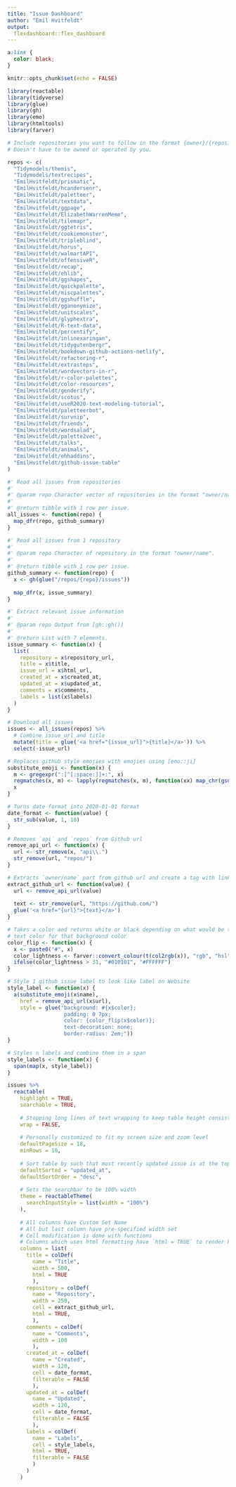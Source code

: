 ```yaml
---
title: "Issue Dashboard"
author: "Emil Hvitfeldt"
output: 
  flexdashboard::flex_dashboard
---
```


```css
a:link {
  color: black;
}
```

```r
knitr::opts_chunk$set(echo = FALSE)

library(reactable)
library(tidyverse)
library(glue)
library(gh)
library(emo)
library(htmltools)
library(farver)
```

```r
# Include repositories you want to follow in the format {owner}/{repository}. 
# Doesn't have to be owned or operated by you.

repos <- c(
  "Tidymodels/themis",
  "Tidymodels/textrecipes",
  "EmilHvitfeldt/prismatic",
  "EmilHvitfeldt/hcandersenr",
  "EmilHvitfeldt/paletteer",
  "EmilHvitfeldt/textdata",
  "EmilHvitfeldt/ggpage",
  "EmilHvitfeldt/ElizabethWarrenMeme",
  "EmilHvitfeldt/tilemapr",
  "EmilHvitfeldt/ggtetris",
  "EmilHvitfeldt/cookiemonster",
  "EmilHvitfeldt/tripleblind",
  "EmilHvitfeldt/horus",
  "EmilHvitfeldt/walmartAPI",
  "EmilHvitfeldt/offensiveR",
  "EmilHvitfeldt/recap",
  "EmilHvitfeldt/ehlib",
  "EmilHvitfeldt/ggshapes",
  "EmilHvitfeldt/quickpalette",
  "EmilHvitfeldt/miscpalettes",
  "EmilHvitfeldt/ggshuffle",
  "EmilHvitfeldt/gganonymize",
  "EmilHvitfeldt/unitscales",
  "EmilHvitfeldt/glyphextra",
  "EmilHvitfeldt/R-text-data",
  "EmilHvitfeldt/percentify",
  "EmilHvitfeldt/inlinexaringan",
  "EmilHvitfeldt/tidygutenbergr",
  "EmilHvitfeldt/bookdown-github-actions-netlify",
  "EmilHvitfeldt/refactoring-r",
  "EmilHvitfeldt/extrasteps",
  "EmilHvitfeldt/wordvectors-in-r",
  "EmilHvitfeldt/r-color-palettes",
  "EmilHvitfeldt/color-resources",
  "EmilHvitfeldt/genderify",
  "EmilHvitfeldt/scotus",
  "EmilHvitfeldt/useR2020-text-modeling-tutorial",
  "EmilHvitfeldt/paletteerbot",
  "EmilHvitfeldt/survnip",
  "EmilHvitfeldt/friends",
  "EmilHvitfeldt/wordsalad",
  "EmilHvitfeldt/palette2vec",
  "EmilHvitfeldt/talks",
  "EmilHvitfeldt/animals",
  "EmilHvitfeldt/ehhaddins",
  "EmilHvitfeldt/github-issue-table"
)
```

```r
#' Read all issues from repositories
#'
#' @param repo Character vector of repositories in the format "owner/name".
#'
#' @return tibble with 1 row per issue.
all_issues <- function(repo) {
  map_dfr(repo, github_summary)
}

#' Read all issues from 1 repository
#'
#' @param repo Character of repository in the format "owner/name".
#'
#' @return tibble with 1 row per issue.
github_summary <- function(repo) {
  x <- gh(glue("/repos/{repo}/issues"))
  
  map_dfr(x, issue_summary) 
}

#' Extract relevant issue information
#'
#' @param repo Output from [gh::gh()]
#'
#' @return List with 7 elements.
issue_summary <- function(x) {
  list(
    repository = x$repository_url,
    title = x$title,
    issue_url = x$html_url,
    created_at = x$created_at,
    updated_at = x$updated_at,
    comments = x$comments,
    labels = list(x$labels)
  )
}
```

```r
# Download all issues
issues <- all_issues(repos) %>%
  # Combine issue_url and title
  mutate(title = glue('<a href="{issue_url}">{title}</a>')) %>%
  select(-issue_url)
```

```r
# Replaces github style emojies with emojies using [emo::ji]
substitute_emoji <- function(x) {
  m <- gregexpr(":[^[:space:]]+:", x)
  regmatches(x, m) <- lapply(regmatches(x, m), function(xx) map_chr(gsub(":", "", xx), emo::ji))
  x
}

# Turns date format into 2020-01-01 format
date_format <- function(value) {
  str_sub(value, 1, 10)
}

# Removes `api` and `repos` from Github url
remove_api_url <- function(x) {
  url <- str_remove(x, "api\\.")
  str_remove(url, "repos/")
}

# Extracts `owner/name` part from github url and create a tag with link to repository
extract_github_url <- function(value) {
  url <- remove_api_url(value)
  
  text <- str_remove(url, "https://github.com/")
  glue('<a href="{url}">{text}</a>')
}
```

```r
# Takes a color and returns white or black depending on what would be the best 
# text color for that background color
color_flip <- function(x) {
  x <- paste0("#", x)
  color_lightness <- farver::convert_colour(t(col2rgb(x)), "rgb", "hsl")[, "l"]
  ifelse(color_lightness > 31, "#010101", "#FFFFFF")
}

# Style 1 github issue label to look like label on Website
style_label <- function(x) {
  a(substitute_emoji(x$name), 
    href = remove_api_url(x$url), 
    style = glue("background: #{x$color};
                  padding: 0 7px;
                  color: {color_flip(x$color)};
                  text-decoration: none;
                  border-radius: 2em;"))
}

# Styles n labels and combine them in a span
style_labels <- function(x) {
  span(map(x, style_label))
}
```

```r
issues %>%
  reactable(
    highlight = TRUE,
    searchable = TRUE,
    
    # Stopping long lines of text wrapping to keep table height consistent 
    wrap = FALSE,
    
    # Personally customized to fit my screen size and zoom level 
    defaultPageSize = 18,
    minRows = 18,
    
    # Sort table by such that most recently updated issue is at the top by default
    defaultSorted = "updated_at",
    defaultSortOrder = "desc",
    
    # Sets the searchbar to be 100% width
    theme = reactableTheme(
      searchInputStyle = list(width = "100%")
    ),
    
    # All columns have Custom Set Name
    # All but last column have pre-specified width set
    # Cell modification is done with functions
    # Columns which uses html formatting have `html = TRUE` to render html
    columns = list(
      title = colDef(
        name = "Title",
        width = 500,
        html = TRUE
        ),
      repository = colDef(
        name = "Repository",
        width = 250,
        cell = extract_github_url,
        html = TRUE,
        ),
      comments = colDef(
        name = "Comments",
        width = 100
        ),
      created_at = colDef(
        name = "Created",
        width = 120,
        cell = date_format, 
        filterable = FALSE
        ),
      updated_at = colDef(
        name = "Updated",
        width = 120,
        cell = date_format, 
        filterable = FALSE
        ),
      labels = colDef(
        name = "Labels",
        cell = style_labels,
        html = TRUE,
        filterable = FALSE
        )
      )
    )
```


